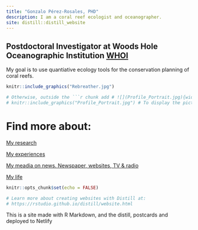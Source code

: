 ```yaml
---
title: "Gonzalo Pérez-Rosales, PHD"
description: I am a coral reef ecologist and oceanographer. 
site: distill::distill_website
---
```

##         Postdoctoral Investigator at Woods Hole Oceanographic Institution [WHOI](https://www.whoi.edu/)

My goal is to use quantiative ecology tools for the conservation planning of coral reefs.

```r
knitr::include_graphics("Rebreather.jpg")
```


```r

# Otherwise, outside the ```r chunk add # ![](Profile_Portrait.jpg){width=15}
# knitr::include_graphics("Profile_Portrait.jpg") # To display the picture remove the #

```

# Find more about: 

  [My research](https://gonzaloperezrosales.netlify.app/research.html)
   
  [My experiences](https://gonzaloperezrosales.netlify.app/blog.html)
  
  [My meadia on news. Newspaper, websites, TV & radio](https://gonzaloperezrosales.netlify.app/media.html)
  
  [My life](https://gonzaloperezrosales.netlify.app/about.html)


```r
knitr::opts_chunk$set(echo = FALSE) 

# Learn more about creating websites with Distill at:
# https://rstudio.github.io/distill/website.html

```


<!-- author: -->
<!--   - name: Gonzalo Pérez-Rosales, Phd -->
<!--     url: https://gonzaloperezrosales.netlify.app/ -->
<!--     affiliation: CRIOBE -->
<!--     affiliation_url: http://www.criobe.pf/pro/personnel/doctorants/gonzalo-perez-rosales/ -->



This is a site made with R Markdown, and the distill, postcards and deployed to Netlify